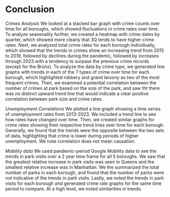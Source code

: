 # Conclusion


*Crimes Analysis*
We looked at a stacked bar graph with crime counts over time for all boroughs, which showed fluctuations in crime rates over time. To analyze seasonality further, we created a heatmap with crime dates by quarter, which showed more clearly that 3Q tends to have higher crime rates. Next, we analyzed total crime rates for each borough individually, which showed that the trends in crimes show an increasing trend from 2015 to 2019, followed by declines during the pandemic, followed by increases through 2023 with a tendency to surpass the previous crime records (except for the Bronx). To analyze the data by crime type, we generated line graphs with trends in each of the 7 types of crime over time for each borough, which highlighted robbery and grand larsony as two of the most frequent crimes. Then, we examined a potential correlation between the number of crimes at park based on the size of the park, and saw tht there was no distinct upward trend line that would indicate a clear positive correlation between park size and crime rates.

*Unemployment Correlations*
We plotted a line graph showing a time series of unemployment rates from 2013-2023. We included a trend line to see how rates have changed over time. Then, we created similar graphs for crime rates showing their respective trend lines over time for each borough. Generally, we found that the trends were the opposite between the two sets of data, highlighting that crime is lower during periods of higher unemployment. We note correlation does not mean causation.

*Mobility data*
We used pandemic-period Google Mobility data to see the trends in park visits over a 2 year time frame for all 5 boroughs. We saw that the greatest relative increase in park visits was seen in Queens and the smallest relative increase was in Manhattan. We the summarized the total number of parks in each borough, and found that the number of parks were not indicative of the trends in park visits. Lastly, we noted the trends in park visits for each borough and generated crime rate graphs for the same time period to compare. At a high level, we noted similarities in trends.
